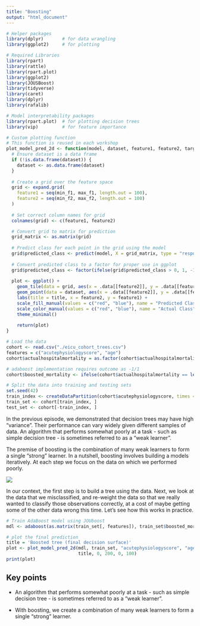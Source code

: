 ```yaml
---
title: "Boosting"
output: "html_document"
---
```


```r
# Helper packages
library(dplyr)       # for data wrangling
library(ggplot2)     # for plotting

# Required Libraries
library(rpart)
library(rattle)
library(rpart.plot)
library(ggplot2)
library(JOUSBoost)
library(tidyverse)
library(caret)
library(dplyr)
library(rafalib)

# Model interpretability packages
library(rpart.plot)  # for plotting decision trees
library(vip)         # for feature importance
```

```r
# Custom plotting function
# This function is reused in each workshop
plot_model_pred_2d <- function(model, dataset, feature1, feature2, target, title, min_f1, max_f1, min_f2, max_f2) {
  # Ensure dataset is a data frame
  if (!is.data.frame(dataset)) {
    dataset <- as.data.frame(dataset)
  }
  
  # Create a grid over the feature space
  grid <- expand.grid(
    feature1 = seq(min_f1, max_f1, length.out = 100),
    feature2 = seq(min_f2, max_f2, length.out = 100)
  )
  
  # Set correct column names for grid
  colnames(grid) <- c(feature1, feature2)

  # Convert grid to matrix for prediction
  grid_matrix <- as.matrix(grid)
  
  # Predict class for each point in the grid using the model
  grid$predicted_class <- predict(model, X = grid_matrix, type = "response")
  
  # Convert predicted class to a factor for proper use in ggplot
  grid$predicted_class <- factor(ifelse(grid$predicted_class > 0, 1, -1))
  
  plot <- ggplot() +
    geom_tile(data = grid, aes(x = .data[[feature2]], y = .data[[feature1]], fill = .data$predicted_class), alpha = 0.3) +
    geom_point(data = dataset, aes(x = .data[[feature2]], y = .data[[feature1]], color = .data[[target]]), size = 2) +
    labs(title = title, x = feature2, y = feature1) +
    scale_fill_manual(values = c("red", "blue"), name = "Predicted Class") +
    scale_color_manual(values = c("red", "blue"), name = "Actual Class") +
    theme_minimal()
  
    return(plot)
}
```


```r
# Load the data
cohort <- read.csv("./eicu_cohort_trees.csv")
features = c("acutephysiologyscore", "age")
cohort$actualhospitalmortality = as.factor(cohort$actualhospitalmortality)

# adaboost implementation requires outcome as -1/1
cohort$boosted_mortality <- ifelse(cohort$actualhospitalmortality == levels(cohort$actualhospitalmortality)[1], -1, 1)

# Split the data into training and testing sets
set.seed(42)
train_index <- createDataPartition(cohort$acutephysiologyscore, times = 1, p = 0.7, list = FALSE)
train_set <- cohort[train_index, ]
test_set <- cohort[-train_index, ]
```

In the previous episode, we demonstrated that decision trees may have high "variance". Their performance can vary widely given different samples of data. An algorithm that performs somewhat poorly at a task - such as simple decision tree - is sometimes referred to as a "weak learner".

The premise of boosting is the combination of many weak learners to form a single "strong" learner. In a nutshell, boosting involves building a models iteratively. At each step we focus on the data on which we performed poorly.

![](./images/boosting.png)

In our context, the first step is to build a tree using the data. Next, we look at the data that we misclassified, and re-weight the data so that we really wanted to classify those observations correctly, at a cost of maybe getting some of the other data wrong this time. Let's see how this works in practice.

```r
# Train AdaBoost model using JOUboost
mdl <- adaboost(as.matrix(train_set[, features]), train_set$boosted_mortality, n_rounds = 50)

# plot the final prediction
title = 'Boosted tree (final decision surface)'
plot <- plot_model_pred_2d(mdl, train_set, "acutephysiologyscore", "age", "actualhospitalmortality",
                           title, 0, 200, 0, 100)
print(plot)
```

## Key points

- An algorithm that performs somewhat poorly at a task - such as simple decision tree - is sometimes referred to as a “weak learner”.

- With boosting, we create a combination of many weak learners to form a single “strong” learner.
